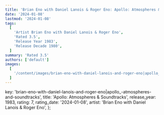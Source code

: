 ```yaml
---
title: 'Brian Eno with Daniel Lanois & Roger Eno: Apollo: Atmospheres & Soundtracks (1983)'
date: '2024-01-08'
lastmod: '2024-01-08'
tags:
  [
    'Artist Brian Eno with Daniel Lanois & Roger Eno',
    'Rated 3.5',
    'Release Year 1983',
    'Release Decade 1980',
  ]
summary: 'Rated 3.5'
authors: ['default']
images:
  [
    '/content/images/brian-eno-with-daniel-lanois-and-roger-eno|apollo_-atmospheres-and-soundtracks.jpg',
  ]
---
```


  key: 'brian-eno-with-daniel-lanois-and-roger-eno|apollo_-atmospheres-and-soundtracks',
  title: 'Apollo: Atmospheres & Soundtracks',
  release_year: 1983,
  rating: 7,
  rating_date: '2024-01-08',
  artist: 'Brian Eno with Daniel Lanois & Roger Eno',
};

<MusicRating data={data} />
